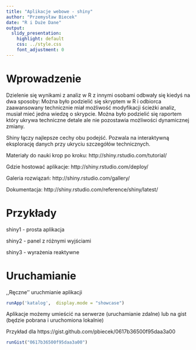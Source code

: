 ```yaml
---
title: "Aplikacje webowe - shiny"
author: "Przemysław Biecek"
date: "R i Duże Dane"
output:
  slidy_presentation:
    highlight: default
    css: ../style.css
    font_adjustment: 0
---
```


# Wprowadzenie

Dzielenie się wynikami z analiz w R z innymi osobami odbwały się kiedyś na dwa sposoby:
Można było podzielić się skryptem w R i odbiorca zaawansowany technicznie miał możliwość modyfikacji ścieżki analiz, musiał mieć jedna wiedzę o skrypcie.
Można było podzielić się raportem który ukrywa techniczne detale ale nie pozostawia możliwości dynamicznej zmiany.

Shiny łączy najlepsze cechy obu podejść. Pozwala na interaktywną eksplorację danych przy ukryciu szczegółów technicznych.

Materiały do nauki krop po kroku: http://shiny.rstudio.com/tutorial/

Gdzie hostować aplikacje: http://shiny.rstudio.com/deploy/

Galeria rozwiązań: http://shiny.rstudio.com/gallery/

Dokumentacja: http://shiny.rstudio.com/reference/shiny/latest/

# Przykłady

shiny1 - prosta aplikacja

shiny2 - panel z różnymi wyjściami

shiny3 - wyrażenia reaktywne

# Uruchamianie

,,Ręczne'' uruchmianie aplikacji

```r
runApp('katalog',  display.mode = "showcase")
```

Aplikacje możemy umieścić na serwerze (uruchamianie zdalne) lub na gist (będzie pobrana i uruchomiona lokalnie)

Przykład dla https://gist.github.com/pbiecek/0617b36500f95daa3a00

```r
runGist("0617b36500f95daa3a00")
```
